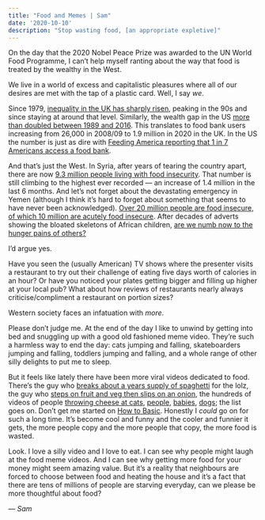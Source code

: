 ```yaml
---
title: "Food and Memes | Sam"
date: '2020-10-10'
description: "Stop wasting food, [an appropriate expletive]"
---
```


On the day that the 2020 Nobel Peace Prize was awarded to the UN World Food Programme, I can’t help myself ranting about the way that food is treated by the wealthy in the West.

We live in a world of excess and capitalistic pleasures where all of our desires are met with the tap of a plastic card. Well, I say _we_.

Since 1979, [inequality in the UK has sharply risen](https://www.equalitytrust.org.uk/how-has-inequality-changed), peaking in the 90s and since staying at around that level. Similarly, the wealth gap in the US [more than doubled between 1989 and 2016](https://www.pewresearch.org/fact-tank/2020/02/07/6-facts-about-economic-inequality-in-the-u-s/). This translates to food bank users increasing from 26,000 in 2008/09 to 1.9 million in 2020 in the UK. In the US the number is just as dire with [Feeding America reporting that 1 in 7 Americans access a food bank](https://www.feedingamerica.org/sites/default/files/research/hunger-in-america/hia-2014-executive-summary.pdf).

And that’s just the West. In Syria, after years of tearing the country apart, there are now [9.3 million people living with food insecurity](https://www.wfp.org/countries/syrian-arab-republic). That number is still climbing to the highest ever recorded — an increase of 1.4 million in the last 6 months. And let’s not forget about the devastating emergency in Yemen (although I think it’s hard to forget about something that seems to have never been acknowledged). [Over 20 million people are food insecure, of which 10 million are acutely food insecure](https://www.wfp.org/emergencies/yemen-emergency). After decades of adverts showing the bloated skeletons of African children, [are we numb now to the hunger pains of others?](https://www.businessinsider.com/showing-pictures-of-starving-people-in-africa-has-stopped-working-for-charities-2012-12?r=US&IR=T)

I’d argue yes.

Have you seen the (usually American) TV shows where the presenter visits a restaurant to try out their challenge of eating five days worth of calories in an hour? Or have you noticed your plates getting bigger and filling up higher at your local pub? What about how reviews of restaurants nearly always criticise/compliment a restaurant on portion sizes?

Western society faces an infatuation with _more_.

Please don’t judge me. At the end of the day I like to unwind by getting into bed and snuggling up with a good old fashioned meme video. They’re such a harmless way to end the day: cats jumping and falling, skateboarders jumping and falling, toddlers jumping and falling, and a whole range of other silly delights to put me to sleep.

But it feels like lately there have been more viral videos dedicated to food. There’s the guy who [breaks about a years supply of spaghetti](https://www.youtube.com/watch?v=hwj48kKxobg) for the lolz, the guy who [steps on fruit and veg then slips on an onion](https://www.youtube.com/watch?v=SeASt6UeBfA), the hundreds of videos of people [throwing cheese at cats](https://www.youtube.com/watch?v=rQgXkNYHhKU), [people](https://www.youtube.com/watch?v=AN9dCvA4-LQ), [babies](https://www.youtube.com/watch?v=G4Qh2Q-Nws4), [dogs](https://www.youtube.com/watch?v=jqQJ-7sq9wc); the list goes on. Don’t get me started on [How to Basic](https://www.youtube.com/user/HowToBasic). Honestly I _could_ go on for such a long time. It’s become cool and funny and the cooler and funnier it gets, the more people copy and the more people that copy, the more food is wasted.

Look. I love a silly video and I love to eat. I can see why people might laugh at the food meme videos. And I can see why getting more food for your money might seem amazing value. But it’s a reality that neighbours are forced to choose between food and heating the house and it’s a fact that there are tens of millions of people are starving everyday, can we please be more thoughtful about food?

_&mdash; Sam_